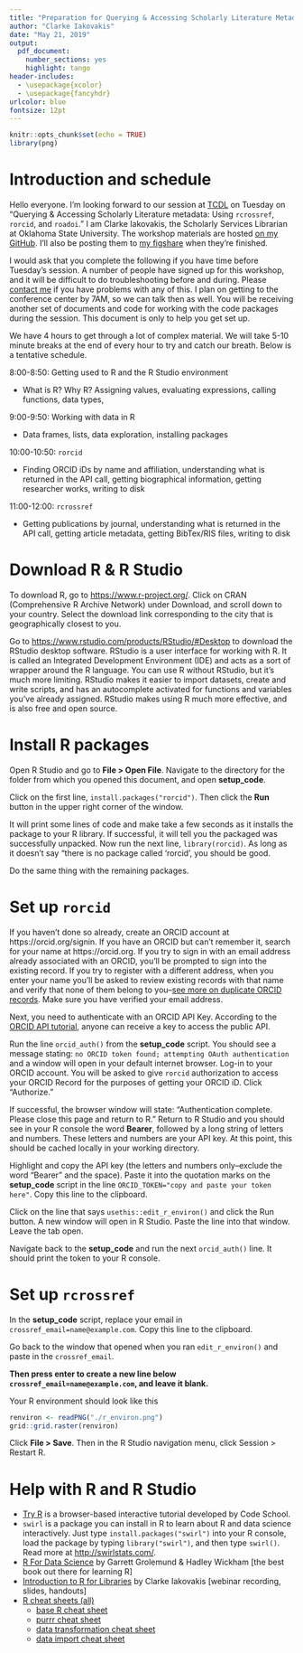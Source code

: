 ```yaml
---
title: "Preparation for Querying & Accessing Scholarly Literature Metadata Workshop at the Texas Conference on Digital Libraries"
author: "Clarke Iakovakis"
date: "May 21, 2019"
output: 
  pdf_document:
    number_sections: yes
    highlight: tango
header-includes:
  - \usepackage{xcolor}
  - \usepackage{fancyhdr}
urlcolor: blue
fontsize: 12pt
---
```


```r
knitr::opts_chunk$set(echo = TRUE)
library(png)
```

# Introduction and schedule

Hello everyone. I'm looking forward to our session at [TCDL](https://www.tdl.org/tcdl/) on Tuesday on "Querying & Accessing Scholarly Literature metadata: Using `rcrossref`, `rorcid`, and `roadoi`." I am Clarke Iakovakis, the Scholarly Services Librarian at Oklahoma State University. The workshop materials are hosted [on my GitHub](https://github.com/ciakovx/rorcid.workshop). I'll also be posting them to [my figshare](https://figshare.com/authors/Clarke_Iakovakis/3990140) when they're finished.

I would ask that you complete the following if you have time before Tuesday's session. A number of people have signed up for this workshop, and it will be difficult to do troubleshooting before and during. Please [contact me](https://info.library.okstate.edu/clarke-iakovakis) if you have problems with any of this. I plan on getting to the conference center by 7AM, so we can talk then as well. You will be receiving another set of documents and code for working with the code packages during the session. This document is only to help you get set up.

We have 4 hours to get through a lot of complex material. We will take 5-10 minute breaks at the end of every hour to try and catch our breath. Below is a tentative schedule.

8:00-8:50: Getting used to R and the R Studio environment

* What is R? Why R? Assigning values, evaluating expressions, calling functions, data types, 

9:00-9:50: Working with data in R

* Data frames, lists, data exploration, installing packages

10:00-10:50: `rorcid`

* Finding ORCID iDs by name and affiliation, understanding what is returned in the API call, getting biographical information, getting researcher works, writing to disk

11:00-12:00: `rcrossref`

* Getting publications by journal, understanding what is returned in the API call, getting article metadata, getting BibTex/RIS files, writing to disk

# Download R & R Studio

To download R, go to <https://www.r-project.org/>. Click on CRAN (Comprehensive R Archive Network) under Download, and scroll down to your country. Select the download link corresponding to the city that is geographically closest to you.

Go to <https://www.rstudio.com/products/RStudio/#Desktop> to download the RStudio desktop software. RStudio is a user interface for working with R. It is called an Integrated Development Environment (IDE) and acts as a sort of wrapper around the R language. You can use R without RStudio, but it's much more limiting. RStudio makes it easier to import datasets, create and write scripts, and has an autocomplete activated for functions and variables you've already assigned. RStudio makes using R much more effective, and is also free and open source.

# Install R packages

Open R Studio and go to **File > Open File**. Navigate to the directory for the folder from which you opened this document, and open **setup_code**.

Click on the first line, `install.packages("rorcid")`. Then click the **Run** button in the upper right corner of the window.

It will print some lines of code and make take a few seconds as it installs the package to your R library. If successful, it will tell you the packaged was successfully unpacked. Now run the next line, `library(rorcid)`. As long as it doesn't say "there is no package called 'rorcid', you should be good.

Do the same thing with the remaining packages.

# Set up `rorcid`

If you haven't done so already, create an ORCID account at https://orcid.org/signin. If you have an ORCID but can't remember it, search for your name at https://orcid.org. If you try to sign in with an email address already associated with an ORCID, you'll be prompted to sign into the existing record. If you try to register with a different address, when you enter your name you'll be asked to review existing records with that name and verify that none of them belong to you--[see more on duplicate ORCID records](https://support.orcid.org/hc/en-us/articles/360006972593-How-do-you-check-for-duplicate-ORCID-records-). Make sure you have verified your email address.

Next, you need to authenticate with an ORCID API Key. According to the [ORCID API tutorial](https://members.orcid.org/api/tutorial/read-orcid-records), anyone can receive a key to access the public API. 

Run the line `orcid_auth()` from the **setup_code** script. You should see a message stating: `no ORCID token found; attempting OAuth authentication` and a window will open in your default internet browser. Log-in to your ORCID account. You will be asked to give `rorcid` authorization to access your ORCID Record for the purposes of getting your ORCID iD. Click "Authorize."

If successful, the browser window will state: "Authentication complete. Please close this page and return to R." Return to R Studio and you should see in your R console the word **Bearer**, followed by a long string of letters and numbers. These letters and numbers are your API key. At this point, this should be cached locally in your working directory. 

Highlight and copy the API key (the letters and numbers only--exclude the word "Bearer" and the space). Paste it into the quotation marks on the **setup_code** script in the line `ORCID_TOKEN="copy and paste your token here"`. Copy this line to the clipboard.

Click on the line that says `usethis::edit_r_environ()` and click the Run button. A new window will open in R Studio. Paste the line into that window. Leave the tab open. 

Navigate back to the **setup_code** and run the next `orcid_auth()` line. It should print the token to your R console.

# Set up `rcrossref`

In the **setup_code** script, replace your email in `crossref_email=name@example.com`. Copy this line to the clipboard.

Go back to the window that opened when you ran `edit_r_environ()` and paste in the `crossref_email`.

**Then press enter to create a new line below `crossref_email=name@example.com`, and leave it blank.** 

Your R environment should look like this

```r
renviron <- readPNG("./r_environ.png")
grid::grid.raster(renviron)
```

Click **File > Save**. Then in the R Studio navigation menu, click Session > Restart R.

# Help with R and R Studio

* [Try R](http://tryr.codeschool.com/) is a browser-based interactive tutorial developed by Code School.
* `swirl` is a package you can install in R to learn about R and data science interactively. Just type `install.packages("swirl")` into your R console, load the package by typing `library("swirl")`, and then type `swirl()`. Read more at <http://swirlstats.com/>.
* [R For Data Science](http://r4ds.had.co.nz/) by Garrett Grolemund & Hadley Wickham [the best book out there for learning R]
* [Introduction to R for Libraries](https://doi.org/10.6084/m9.figshare.8029301) by Clarke Iakovakis [webinar recording, slides, handouts]
* [R cheat sheets (all)](https://github.com/rstudio/cheatsheets)
  - [base R cheat sheet](https://github.com/rstudio/cheatsheets/blob/master/base-r.pdf)
  - [purrr cheat sheet](https://github.com/rstudio/cheatsheets/blob/master/purrr.pdf)
  - [data transformation cheat sheet](https://github.com/rstudio/cheatsheets/blob/master/data-transformation.pdf)
  - [data import cheat sheet](https://github.com/rstudio/cheatsheets/blob/master/data-import.pdf)

